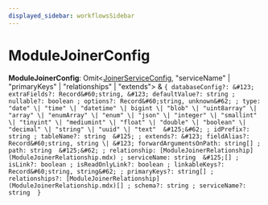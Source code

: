 ```yaml
---
displayed_sidebar: workflowsSidebar
---
```



# ModuleJoinerConfig

 **ModuleJoinerConfig**: Omit&#60;[JoinerServiceConfig](../interfaces/JoinerServiceConfig.mdx), "serviceName" \| "primaryKeys" \| "relationships" \| "extends"&#62; & ``{ databaseConfig?: &#123; extraFields?: Record&#60;string, &#123; defaultValue?: string ; nullable?: boolean ; options?: Record&#60;string, unknown&#62; ; type: "date" \| "time" \| "datetime" \| bigint \| "blob" \| "uint8array" \| "array" \| "enumArray" \| "enum" \| "json" \| "integer" \| "smallint" \| "tinyint" \| "mediumint" \| "float" \| "double" \| "boolean" \| "decimal" \| "string" \| "uuid" \| "text"  &#125;&#62; ; idPrefix?: string ; tableName?: string  &#125; ; extends?: &#123; fieldAlias?: Record&#60;string, string \| &#123; forwardArgumentsOnPath: string[] ; path: string  &#125;&#62; ; relationship: [ModuleJoinerRelationship](ModuleJoinerRelationship.mdx) ; serviceName: string  &#125;[] ; isLink?: boolean ; isReadOnlyLink?: boolean ; linkableKeys?: Record&#60;string, string&#62; ; primaryKeys?: string[] ; relationships?: [ModuleJoinerRelationship](ModuleJoinerRelationship.mdx)[] ; schema?: string ; serviceName?: string  }``
